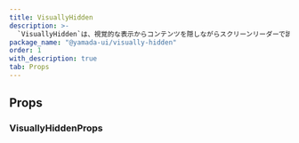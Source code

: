 ```yaml
---
title: VisuallyHidden
description: >-
  `VisuallyHidden`は、視覚的な表示からコンテンツを隠しながらスクリーンリーダーで読み取り可能にする、ウェブアクセシビリティで一般的に使用される手法です。
package_name: "@yamada-ui/visually-hidden"
order: 1
with_description: true
tab: Props
---
```


## Props

### VisuallyHiddenProps

<PropsCard id="visuallyhidden-_accept" name="_accept" type="CSSUIObject" />

<PropsCard id="visuallyhidden-_active" name="_active" type="CSSUIObject" />

<PropsCard id="visuallyhidden-_after" name="_after" type="CSSUIObject" />

<PropsCard id="visuallyhidden-_anylink" name="_anyLink" type="CSSUIObject" />

<PropsCard id="visuallyhidden-_autofill" name="_autofill" type="CSSUIObject" />

<PropsCard id="visuallyhidden-_backdrop" name="_backdrop" type="CSSUIObject" />

<PropsCard id="visuallyhidden-_before" name="_before" type="CSSUIObject" />

<PropsCard id="visuallyhidden-_between" name="_between" type="CSSUIObject" />

<PropsCard id="visuallyhidden-_blank" name="_blank" type="CSSUIObject" />

<PropsCard id="visuallyhidden-_checked" name="_checked" type="CSSUIObject" />

<PropsCard id="visuallyhidden-_cue" name="_cue" type="CSSUIObject" />

<PropsCard
  id="visuallyhidden-_cueregion"
  name="_cueRegion"
  type="CSSUIObject"
/>

<PropsCard id="visuallyhidden-_dark" name="_dark" type="CSSUIObject" />

<PropsCard id="visuallyhidden-_default" name="_default" type="CSSUIObject" />

<PropsCard id="visuallyhidden-_disabled" name="_disabled" type="CSSUIObject" />

<PropsCard id="visuallyhidden-_empty" name="_empty" type="CSSUIObject" />

<PropsCard id="visuallyhidden-_enabled" name="_enabled" type="CSSUIObject" />

<PropsCard id="visuallyhidden-_end" name="_end" type="CSSUIObject" />

<PropsCard id="visuallyhidden-_even" name="_even" type="CSSUIObject" />

<PropsCard id="visuallyhidden-_expanded" name="_expanded" type="CSSUIObject" />

<PropsCard
  id="visuallyhidden-_fileselector"
  name="_fileSelector"
  type="CSSUIObject"
/>

<PropsCard id="visuallyhidden-_filled" name="_filled" type="CSSUIObject" />

<PropsCard id="visuallyhidden-_first" name="_first" type="CSSUIObject" />

<PropsCard
  id="visuallyhidden-_firstletter"
  name="_firstLetter"
  type="CSSUIObject"
/>

<PropsCard
  id="visuallyhidden-_firstline"
  name="_firstLine"
  type="CSSUIObject"
/>

<PropsCard id="visuallyhidden-_focus" name="_focus" type="CSSUIObject" />

<PropsCard
  id="visuallyhidden-_focusvisible"
  name="_focusVisible"
  type="CSSUIObject"
/>

<PropsCard
  id="visuallyhidden-_focuswithin"
  name="_focusWithin"
  type="CSSUIObject"
/>

<PropsCard
  id="visuallyhidden-_fullscreen"
  name="_fullScreen"
  type="CSSUIObject"
/>

<PropsCard id="visuallyhidden-_grabbed" name="_grabbed" type="CSSUIObject" />

<PropsCard
  id="visuallyhidden-_groupaccept"
  name="_groupAccept"
  type="CSSUIObject"
/>

<PropsCard
  id="visuallyhidden-_groupactive"
  name="_groupActive"
  type="CSSUIObject"
/>

<PropsCard
  id="visuallyhidden-_groupblank"
  name="_groupBlank"
  type="CSSUIObject"
/>

<PropsCard
  id="visuallyhidden-_groupchecked"
  name="_groupChecked"
  type="CSSUIObject"
/>

<PropsCard
  id="visuallyhidden-_groupdisabled"
  name="_groupDisabled"
  type="CSSUIObject"
/>

<PropsCard
  id="visuallyhidden-_groupenabled"
  name="_groupEnabled"
  type="CSSUIObject"
/>

<PropsCard
  id="visuallyhidden-_groupexpanded"
  name="_groupExpanded"
  type="CSSUIObject"
/>

<PropsCard
  id="visuallyhidden-_groupfocus"
  name="_groupFocus"
  type="CSSUIObject"
/>

<PropsCard
  id="visuallyhidden-_groupfocusvisible"
  name="_groupFocusVisible"
  type="CSSUIObject"
/>

<PropsCard
  id="visuallyhidden-_groupfocuswithin"
  name="_groupFocusWithin"
  type="CSSUIObject"
/>

<PropsCard
  id="visuallyhidden-_groupgrabbed"
  name="_groupGrabbed"
  type="CSSUIObject"
/>

<PropsCard
  id="visuallyhidden-_grouphorizontal"
  name="_groupHorizontal"
  type="CSSUIObject"
/>

<PropsCard
  id="visuallyhidden-_grouphover"
  name="_groupHover"
  type="CSSUIObject"
/>

<PropsCard
  id="visuallyhidden-_groupidle"
  name="_groupIdle"
  type="CSSUIObject"
/>

<PropsCard
  id="visuallyhidden-_groupinvalid"
  name="_groupInvalid"
  type="CSSUIObject"
/>

<PropsCard
  id="visuallyhidden-_grouploaded"
  name="_groupLoaded"
  type="CSSUIObject"
/>

<PropsCard
  id="visuallyhidden-_grouploading"
  name="_groupLoading"
  type="CSSUIObject"
/>

<PropsCard
  id="visuallyhidden-_groupoptional"
  name="_groupOptional"
  type="CSSUIObject"
/>

<PropsCard
  id="visuallyhidden-_groupplaceholdershown"
  name="_groupPlaceholderShown"
  type="CSSUIObject"
/>

<PropsCard
  id="visuallyhidden-_grouppressed"
  name="_groupPressed"
  type="CSSUIObject"
/>

<PropsCard
  id="visuallyhidden-_groupreadonly"
  name="_groupReadOnly"
  type="CSSUIObject"
/>

<PropsCard
  id="visuallyhidden-_groupreadwrite"
  name="_groupReadWrite"
  type="CSSUIObject"
/>

<PropsCard
  id="visuallyhidden-_groupreject"
  name="_groupReject"
  type="CSSUIObject"
/>

<PropsCard
  id="visuallyhidden-_grouprequired"
  name="_groupRequired"
  type="CSSUIObject"
/>

<PropsCard
  id="visuallyhidden-_groupselected"
  name="_groupSelected"
  type="CSSUIObject"
/>

<PropsCard
  id="visuallyhidden-_groupuserinvalid"
  name="_groupUserInvalid"
  type="CSSUIObject"
/>

<PropsCard
  id="visuallyhidden-_groupvalid"
  name="_groupValid"
  type="CSSUIObject"
/>

<PropsCard
  id="visuallyhidden-_groupvertical"
  name="_groupVertical"
  type="CSSUIObject"
/>

<PropsCard id="visuallyhidden-_hidden" name="_hidden" type="CSSUIObject" />

<PropsCard id="visuallyhidden-_holiday" name="_holiday" type="CSSUIObject" />

<PropsCard
  id="visuallyhidden-_horizontal"
  name="_horizontal"
  type="CSSUIObject"
/>

<PropsCard id="visuallyhidden-_hover" name="_hover" type="CSSUIObject" />

<PropsCard id="visuallyhidden-_idle" name="_idle" type="CSSUIObject" />

<PropsCard
  id="visuallyhidden-_indeterminate"
  name="_indeterminate"
  type="CSSUIObject"
/>

<PropsCard id="visuallyhidden-_inrange" name="_inRange" type="CSSUIObject" />

<PropsCard id="visuallyhidden-_invalid" name="_invalid" type="CSSUIObject" />

<PropsCard id="visuallyhidden-_last" name="_last" type="CSSUIObject" />

<PropsCard id="visuallyhidden-_light" name="_light" type="CSSUIObject" />

<PropsCard id="visuallyhidden-_link" name="_link" type="CSSUIObject" />

<PropsCard id="visuallyhidden-_loaded" name="_loaded" type="CSSUIObject" />

<PropsCard id="visuallyhidden-_loading" name="_loading" type="CSSUIObject" />

<PropsCard id="visuallyhidden-_marker" name="_marker" type="CSSUIObject" />

<PropsCard
  id="visuallyhidden-_mediadark"
  name="_mediaDark"
  type="CSSUIObject"
/>

<PropsCard
  id="visuallyhidden-_medialight"
  name="_mediaLight"
  type="CSSUIObject"
/>

<PropsCard
  id="visuallyhidden-_mediareducemotion"
  name="_mediaReduceMotion"
  type="CSSUIObject"
/>

<PropsCard id="visuallyhidden-_modal" name="_modal" type="CSSUIObject" />

<PropsCard
  id="visuallyhidden-_nativeactive"
  name="_nativeActive"
  type="CSSUIObject"
/>

<PropsCard
  id="visuallyhidden-_nativechecked"
  name="_nativeChecked"
  type="CSSUIObject"
/>

<PropsCard
  id="visuallyhidden-_nativedisabled"
  name="_nativeDisabled"
  type="CSSUIObject"
/>

<PropsCard
  id="visuallyhidden-_nativefocus"
  name="_nativeFocus"
  type="CSSUIObject"
/>

<PropsCard
  id="visuallyhidden-_nativefocusvisible"
  name="_nativeFocusVisible"
  type="CSSUIObject"
/>

<PropsCard
  id="visuallyhidden-_nativefocuswithin"
  name="_nativeFocusWithin"
  type="CSSUIObject"
/>

<PropsCard
  id="visuallyhidden-_nativehidden"
  name="_nativeHidden"
  type="CSSUIObject"
/>

<PropsCard
  id="visuallyhidden-_nativehover"
  name="_nativeHover"
  type="CSSUIObject"
/>

<PropsCard
  id="visuallyhidden-_nativereadonly"
  name="_nativeReadOnly"
  type="CSSUIObject"
/>

<PropsCard
  id="visuallyhidden-_nativetarget"
  name="_nativeTarget"
  type="CSSUIObject"
/>

<PropsCard
  id="visuallyhidden-_nativevalid"
  name="_nativeValid"
  type="CSSUIObject"
/>

<PropsCard id="visuallyhidden-_notfirst" name="_notFirst" type="CSSUIObject" />

<PropsCard id="visuallyhidden-_notlast" name="_notLast" type="CSSUIObject" />

<PropsCard
  id="visuallyhidden-_nottarget"
  name="_notTarget"
  type="CSSUIObject"
/>

<PropsCard id="visuallyhidden-_odd" name="_odd" type="CSSUIObject" />

<PropsCard id="visuallyhidden-_only" name="_only" type="CSSUIObject" />

<PropsCard id="visuallyhidden-_optional" name="_optional" type="CSSUIObject" />

<PropsCard id="visuallyhidden-_outrange" name="_outRange" type="CSSUIObject" />

<PropsCard id="visuallyhidden-_outside" name="_outside" type="CSSUIObject" />

<PropsCard id="visuallyhidden-_paused" name="_paused" type="CSSUIObject" />

<PropsCard
  id="visuallyhidden-_peeraccept"
  name="_peerAccept"
  type="CSSUIObject"
/>

<PropsCard
  id="visuallyhidden-_peeractive"
  name="_peerActive"
  type="CSSUIObject"
/>

<PropsCard
  id="visuallyhidden-_peerblank"
  name="_peerBlank"
  type="CSSUIObject"
/>

<PropsCard
  id="visuallyhidden-_peerchecked"
  name="_peerChecked"
  type="CSSUIObject"
/>

<PropsCard
  id="visuallyhidden-_peerdisabled"
  name="_peerDisabled"
  type="CSSUIObject"
/>

<PropsCard
  id="visuallyhidden-_peerenabled"
  name="_peerEnabled"
  type="CSSUIObject"
/>

<PropsCard
  id="visuallyhidden-_peerexpanded"
  name="_peerExpanded"
  type="CSSUIObject"
/>

<PropsCard
  id="visuallyhidden-_peerfocus"
  name="_peerFocus"
  type="CSSUIObject"
/>

<PropsCard
  id="visuallyhidden-_peerfocusvisible"
  name="_peerFocusVisible"
  type="CSSUIObject"
/>

<PropsCard
  id="visuallyhidden-_peerfocuswithin"
  name="_peerFocusWithin"
  type="CSSUIObject"
/>

<PropsCard
  id="visuallyhidden-_peergrabbed"
  name="_peerGrabbed"
  type="CSSUIObject"
/>

<PropsCard
  id="visuallyhidden-_peerhorizontal"
  name="_peerHorizontal"
  type="CSSUIObject"
/>

<PropsCard
  id="visuallyhidden-_peerhover"
  name="_peerHover"
  type="CSSUIObject"
/>

<PropsCard id="visuallyhidden-_peeridle" name="_peerIdle" type="CSSUIObject" />

<PropsCard
  id="visuallyhidden-_peerinvalid"
  name="_peerInvalid"
  type="CSSUIObject"
/>

<PropsCard
  id="visuallyhidden-_peerloaded"
  name="_peerLoaded"
  type="CSSUIObject"
/>

<PropsCard
  id="visuallyhidden-_peerloading"
  name="_peerLoading"
  type="CSSUIObject"
/>

<PropsCard
  id="visuallyhidden-_peeroptional"
  name="_peerOptional"
  type="CSSUIObject"
/>

<PropsCard
  id="visuallyhidden-_peerplaceholdershown"
  name="_peerPlaceholderShown"
  type="CSSUIObject"
/>

<PropsCard
  id="visuallyhidden-_peerpressed"
  name="_peerPressed"
  type="CSSUIObject"
/>

<PropsCard
  id="visuallyhidden-_peerreadonly"
  name="_peerReadOnly"
  type="CSSUIObject"
/>

<PropsCard
  id="visuallyhidden-_peerreadwrite"
  name="_peerReadWrite"
  type="CSSUIObject"
/>

<PropsCard
  id="visuallyhidden-_peerreject"
  name="_peerReject"
  type="CSSUIObject"
/>

<PropsCard
  id="visuallyhidden-_peerrequired"
  name="_peerRequired"
  type="CSSUIObject"
/>

<PropsCard
  id="visuallyhidden-_peerselected"
  name="_peerSelected"
  type="CSSUIObject"
/>

<PropsCard
  id="visuallyhidden-_peeruserinvalid"
  name="_peerUserInvalid"
  type="CSSUIObject"
/>

<PropsCard
  id="visuallyhidden-_peervalid"
  name="_peerValid"
  type="CSSUIObject"
/>

<PropsCard
  id="visuallyhidden-_peervertical"
  name="_peerVertical"
  type="CSSUIObject"
/>

<PropsCard id="visuallyhidden-_picture" name="_picture" type="CSSUIObject" />

<PropsCard
  id="visuallyhidden-_placeholder"
  name="_placeholder"
  type="CSSUIObject"
/>

<PropsCard
  id="visuallyhidden-_placeholdershown"
  name="_placeholderShown"
  type="CSSUIObject"
/>

<PropsCard id="visuallyhidden-_playing" name="_playing" type="CSSUIObject" />

<PropsCard id="visuallyhidden-_pressed" name="_pressed" type="CSSUIObject" />

<PropsCard id="visuallyhidden-_print" name="_print" type="CSSUIObject" />

<PropsCard id="visuallyhidden-_readonly" name="_readOnly" type="CSSUIObject" />

<PropsCard
  id="visuallyhidden-_readwrite"
  name="_readWrite"
  type="CSSUIObject"
/>

<PropsCard id="visuallyhidden-_reject" name="_reject" type="CSSUIObject" />

<PropsCard id="visuallyhidden-_required" name="_required" type="CSSUIObject" />

<PropsCard id="visuallyhidden-_ripple" name="_ripple" type="CSSUIObject" />

<PropsCard
  id="visuallyhidden-_scrollbar"
  name="_scrollbar"
  type="CSSUIObject"
/>

<PropsCard
  id="visuallyhidden-_scrollbarbutton"
  name="_scrollbarButton"
  type="CSSUIObject"
/>

<PropsCard
  id="visuallyhidden-_scrollbarcorner"
  name="_scrollbarCorner"
  type="CSSUIObject"
/>

<PropsCard
  id="visuallyhidden-_scrollbarthumb"
  name="_scrollbarThumb"
  type="CSSUIObject"
/>

<PropsCard
  id="visuallyhidden-_scrollbartrack"
  name="_scrollbarTrack"
  type="CSSUIObject"
/>

<PropsCard
  id="visuallyhidden-_scrollbartrackpiece"
  name="_scrollbarTrackPiece"
  type="CSSUIObject"
/>

<PropsCard id="visuallyhidden-_selected" name="_selected" type="CSSUIObject" />

<PropsCard
  id="visuallyhidden-_selection"
  name="_selection"
  type="CSSUIObject"
/>

<PropsCard id="visuallyhidden-_start" name="_start" type="CSSUIObject" />

<PropsCard id="visuallyhidden-_target" name="_target" type="CSSUIObject" />

<PropsCard id="visuallyhidden-_today" name="_today" type="CSSUIObject" />

<PropsCard
  id="visuallyhidden-_userinvalid"
  name="_userInvalid"
  type="CSSUIObject"
/>

<PropsCard id="visuallyhidden-_valid" name="_valid" type="CSSUIObject" />

<PropsCard id="visuallyhidden-_vertical" name="_vertical" type="CSSUIObject" />

<PropsCard id="visuallyhidden-_visited" name="_visited" type="CSSUIObject" />

<PropsCard id="visuallyhidden-_weekend" name="_weekend" type="CSSUIObject" />
